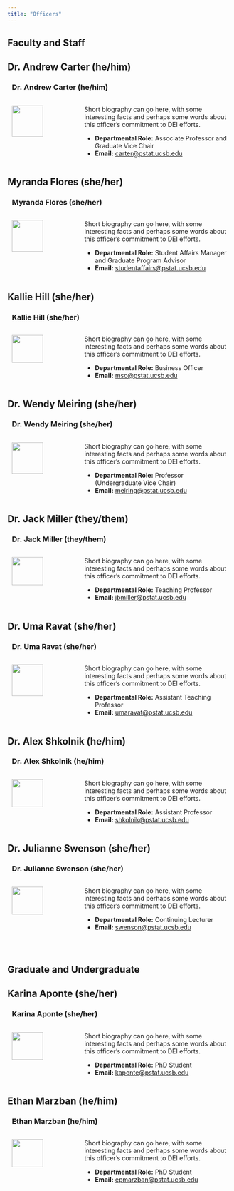 ```yaml
---
title: "Officers"
---
```


## Faculty and Staff

<!-- OFFICER: Dr. Carter -->
:::{.callout-note collapse="false"}
## Dr. Andrew Carter (he/him)

:::{style="padding-left:10px"}
### **Dr. Andrew Carter (he/him)**

::::{.columns}

:::{.column width="30%"}
<img src = "../Images/Profiles/Carter_AV.jpg" width = 70%>
:::

:::{.column width="70%"}

Short biography can go here, with some interesting facts and perhaps some words about this officer's commitment to DEI efforts.

- **Departmental Role:** Associate Professor and Graduate Vice Chair
- **Email:** <a href="mailto:carter@pstat.ucsb.edu">carter@pstat.ucsb.edu</a>
:::

::::

:::

:::

<!-- OFFICER: Myranda -->
:::{.callout-note collapse="false"}
## Myranda Flores (she/her)

:::{style="padding-left:10px"}
### **Myranda Flores (she/her)**

::::{.columns}

:::{.column width="30%"}
<img src = "../Images/Profiles/Flores_M.jpg" width = 70%>
:::

:::{.column width="70%"}

Short biography can go here, with some interesting facts and perhaps some words about this officer's commitment to DEI efforts.

- **Departmental Role:** Student Affairs Manager and Graduate Program Advisor
- **Email:** <a href="mailto:studentaffairs@pstat.ucsb.edu">studentaffairs@pstat.ucsb.edu</a>
:::

::::

:::

:::




<!-- OFFICER: Kallie -->
:::{.callout-note collapse="false"}
## Kallie Hill (she/her)

:::{style="padding-left:10px"}
### **Kallie Hill (she/her)**

::::{.columns}

:::{.column width="30%"}
<img src = "../Images/Profiles/Hill_Kallie.png" width = 70%>
:::

:::{.column width="70%"}

Short biography can go here, with some interesting facts and perhaps some words about this officer's commitment to DEI efforts.

- **Departmental Role:** Business Officer
- **Email:** <a href="mailto:mso@pstat.ucsb.edu">mso@pstat.ucsb.edu</a>
:::

::::

:::

:::





<!-- OFFICER: Dr. Meiring -->
:::{.callout-note collapse="false"}
## Dr. Wendy Meiring (she/her)

:::{style="padding-left:10px"}
### **Dr. Wendy Meiring (she/her)**

::::{.columns}

:::{.column width="30%"}
<img src = "../Images/Profiles/Meiring_W.jpg" width = 70%>
:::

:::{.column width="70%"}

Short biography can go here, with some interesting facts and perhaps some words about this officer's commitment to DEI efforts.

- **Departmental Role:** Professor (Undergraduate Vice Chair)
- **Email:** <a href="mailto:meiring@pstat.ucsb.edu">meiring@pstat.ucsb.edu</a>
:::

::::

:::

:::



<!-- OFFICER: Dr. Miller -->
:::{.callout-note collapse="false"}
## Dr. Jack Miller (they/them)

:::{style="padding-left:10px"}
### **Dr. Jack Miller (they/them)**

::::{.columns}

:::{.column width="30%"}
<img src = "../Images/Profiles/Miller_JB.jpg" width = 70%>
:::

:::{.column width="70%"}

Short biography can go here, with some interesting facts and perhaps some words about this officer's commitment to DEI efforts.

- **Departmental Role:** Teaching Professor
- **Email:** <a href="mailto:jbmiller@pstat.ucsb.edu">jbmiller@pstat.ucsb.edu</a>
:::

::::

:::

:::




<!-- OFFICER: Dr. Ravat -->
:::{.callout-note collapse="false"}
## Dr. Uma Ravat (she/her)

:::{style="padding-left:10px"}
### **Dr. Uma Ravat (she/her)**

::::{.columns}

:::{.column width="30%"}
<img src = "../Images/Profiles/Ravat_UV.jpg" width = 70%>
:::

:::{.column width="70%"}

Short biography can go here, with some interesting facts and perhaps some words about this officer's commitment to DEI efforts.

- **Departmental Role:** Assistant Teaching Professor
- **Email:** <a href="mailto:umaravat@pstat.ucsb.edu">umaravat@pstat.ucsb.edu</a>
:::

::::

:::

:::



<!-- OFFICER: Dr. Shkolnik -->
:::{.callout-note collapse="false"}
## Dr. Alex Shkolnik (he/him)

:::{style="padding-left:10px"}
### **Dr. Alex Shkolnik (he/him)**

::::{.columns}

:::{.column width="30%"}
<img src = "../Images/Profiles/Shkolnik_A.png" width = 70%>
:::

:::{.column width="70%"}

Short biography can go here, with some interesting facts and perhaps some words about this officer's commitment to DEI efforts.

- **Departmental Role:** Assistant Professor
- **Email:** <a href="mailto:shkolnik@pstat.ucsb.edu">shkolnik@pstat.ucsb.edu</a>
:::

::::

:::

:::


<!-- OFFICER: Dr. Swenson -->
:::{.callout-note collapse="false"}
## Dr. Julianne Swenson (she/her)

:::{style="padding-left:10px"}
### **Dr. Julianne Swenson (she/her)**

::::{.columns}

:::{.column width="30%"}
<img src = "../Images/Profiles/placeholder.png" width = 70%>
:::

:::{.column width="70%"}

Short biography can go here, with some interesting facts and perhaps some words about this officer's commitment to DEI efforts.

- **Departmental Role:** Continuing Lecturer
- **Email:** <a href="mailto:swenson@pstat.ucsb.edu">swenson@pstat.ucsb.edu</a>
:::

::::

:::

:::


\

## Graduate and Undergraduate

<!-- OFFICER: Karina -->
:::{.callout-note collapse="false"}
## Karina Aponte (she/her)

:::{style="padding-left:10px"}
### **Karina Aponte (she/her)**

::::{.columns}

:::{.column width="30%"}
<img src = "../Images/Profiles/placeholder.png" width = 70%>
:::

:::{.column width="70%"}

Short biography can go here, with some interesting facts and perhaps some words about this officer's commitment to DEI efforts.

- **Departmental Role:** PhD Student
- **Email:** <a href="mailto:kaponte@pstat.ucsb.edu">kaponte@pstat.ucsb.edu</a>
:::

::::

:::

:::


<!-- OFFICER: Ethan -->
:::{.callout-note collapse="false"}
## Ethan Marzban (he/him)

:::{style="padding-left:10px"}
### **Ethan Marzban (he/him)**

::::{.columns}

:::{.column width="30%"}
<img src = "../Images/Profiles/Marzban_E.png" width = 70%>
:::

:::{.column width="70%"}

Short biography can go here, with some interesting facts and perhaps some words about this officer's commitment to DEI efforts.

- **Departmental Role:** PhD Student
- **Email:** <a href="mailto:epmarzban@pstat.ucsb.edu">epmarzban@pstat.ucsb.edu</a>
:::

::::

:::

:::



